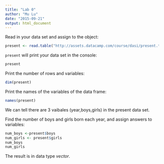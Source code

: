 ---
title: "Lab 0"
author: "Mu Lu"
date: "2015-09-21"
output: html_document
---

Read in your data set and assign to the object:

```{r}
present <- read.table("http://assets.datacamp.com/course/dasi/present.txt")
```

`present` will print your data set in the console:

```{r, echo=FALSE}
present
```

Print the number of rows and variables:
```{r}
dim(present)
```

Print the names of the variables of the data frame:
```{r}
names(present)
```

We can tell there are 3 vaibales (year,boys,girls) in the present data set.

Find the number of boys and girls born each year, and assign answers to variables:
```{r}
num_boys <-present$boys
num_girls <- present$girls
num_boys
num_girls
```

The result is in data type *vector*.